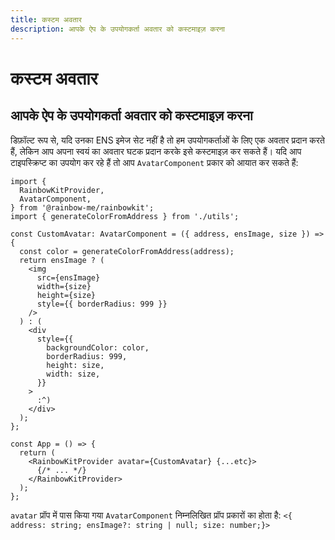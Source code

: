 ```yaml
---
title: कस्टम अवतार
description: आपके ऐप के उपयोगकर्ता अवतार को कस्टमाइज़ करना
---
```


# कस्टम अवतार

## आपके ऐप के उपयोगकर्ता अवतार को कस्टमाइज़ करना

डिफ़ॉल्ट रूप से, यदि उनका ENS इमेज सेट नहीं है तो हम उपयोगकर्ताओं के लिए एक अवतार प्रदान करते हैं, लेकिन आप अपना स्वयं का अवतार घटक प्रदान करके इसे कस्टमाइज़ कर सकते हैं। यदि आप टाइपस्क्रिप्ट का उपयोग कर रहे हैं तो आप `AvatarComponent` प्रकार को आयात कर सकते हैं:

```tsx
import {
  RainbowKitProvider,
  AvatarComponent,
} from '@rainbow-me/rainbowkit';
import { generateColorFromAddress } from './utils';

const CustomAvatar: AvatarComponent = ({ address, ensImage, size }) => {
  const color = generateColorFromAddress(address);
  return ensImage ? (
    <img
      src={ensImage}
      width={size}
      height={size}
      style={{ borderRadius: 999 }}
    />
  ) : (
    <div
      style={{
        backgroundColor: color,
        borderRadius: 999,
        height: size,
        width: size,
      }}
    >
      :^)
    </div>
  );
};

const App = () => {
  return (
    <RainbowKitProvider avatar={CustomAvatar} {...etc}>
      {/* ... */}
    </RainbowKitProvider>
  );
};
```

`avatar` प्रॉप में पास किया गया `AvatarComponent` निम्नलिखित प्रॉप प्रकारों का होता है: `<{ address: string; ensImage?: string | null; size: number;}>`
